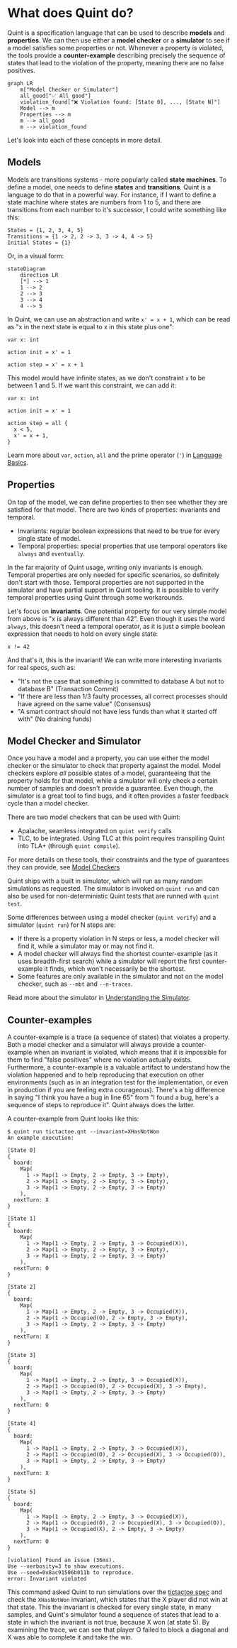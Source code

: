 # What does Quint do?

Quint is a specification language that can be used to describe **models** and **properties**. We can then use either a **model checker** or a **simulator** to see if a model satisfies some properties or not. Whenever a property is violated, the tools provide a **counter-example** describing precisely the sequence of states that lead to the violation of the property, meaning there are no false positives.

```mermaid
graph LR
    m["Model Checker or Simulator"]
    all_good["✅ All good"]
    violation_found["❌ Violation found: [State 0], ..., [State N]"]
    Model --> m
    Properties --> m
    m --> all_good
    m --> violation_found
```

Let's look into each of these concepts in more detail.

## Models

Models are transitions systems - more popularly called **state machines**. To define a model, one needs to define **states** and **transitions**. Quint is a language to do that in a powerful way. For instance, if I want to define a state machine where states are numbers from 1 to 5, and there are transitions from each number to it's successor, I could write something like this:
```
States = {1, 2, 3, 4, 5}
Transitions = {1 -> 2, 2 -> 3, 3 -> 4, 4 -> 5}
Initial States = {1}
```

Or, in a visual form:

```mermaid
stateDiagram
    direction LR
    [*] --> 1
    1 --> 2
    2 --> 3
    3 --> 4
    4 --> 5
```

In Quint, we can use an abstraction and write `x' = x + 1`, which can be read as "x in the next state is equal to x in this state plus one":
```quint
var x: int

action init = x' = 1

action step = x' = x + 1
```

This model would have infinite states, as we don't constraint `x` to be between 1 and 5. If we want this constraint, we can add it:

```quint
var x: int

action init = x' = 1

action step = all {
  x < 5,
  x' = x + 1,
}
```

Learn more about `var`, `action`, `all` and the prime operator (`'`) in [Language Basics](./language-basics.mdx).

## Properties

On top of the model, we can define properties to then see whether they are satisfied for that model. There are two kinds of properties: invariants and temporal.
- Invariants: regular boolean expressions that need to be true for every single state of model.
- Temporal properties: special properties that use temporal operators like `always` and `eventually`.

In the far majority of Quint usage, writing only invariants is enough. Temporal properties are only needed for specific scenarios, so definitely don't start with those. Temporal properties are not supported in the simulator and have partial support in Quint tooling. It is possible to verify temporal properties using Quint through some workarounds.

Let's focus on **invariants**. One potential property for our very simple model from above is "x is always different than 42". Even though it uses the word `always`, this doesn't need a temporal operator, as it is just a simple boolean expression that needs to hold on every single state:
```quint
x != 42
```

And that's it, this is the invariant! We can write more interesting invariants for real specs, such as:
- "It's not the case that something is committed to database A but not to database B" (Transaction Commit)
- "If there are less than 1/3 faulty processes, all correct processes should have agreed on the same value" (Consensus)
- "A smart contract should not have less funds than what it started off with" (No draining funds)

## Model Checker and Simulator

Once you have a model and a property, you can use either the model checker or the simulator to check that property against the model. Model checkers explore *all* possible states of a model, guaranteeing that the property holds for that model, while a simulator will only check a certain number of samples and doesn't provide a guarantee. Even though, the simulator is a great tool to find bugs, and it often provides a faster feedback cycle than a model checker.

There are two model checkers that can be used with Quint:
- Apalache, seamless integrated on `quint verify` calls
- TLC, to be integrated. Using TLC at this point requires transpiling Quint into TLA+ (through `quint compile`).

For more details on these tools, their constraints and the type of guarantees they can provide, see [Model Checkers](./model-checkers.mdx)

Quint ships with a built in simulator, which will run as many random simulations as requested. The simulator is invoked on `quint run` and can also be used for non-deterministic Quint tests that are runned with `quint test`.

Some differences between using a model checker (`quint verify`) and a simulator (`quint run`) for N steps are:
- If there is a property violation in N steps or less, a model checker will find it, while a simulator may or may not find it.
- A model checker will always find the shortest counter-example (as it uses breadth-first search) while a simulator will report the first counter-example it finds, which won't necessarily be the shortest.
- Some features are only available in the simulator and not on the model checker, such as `--mbt` and `--n-traces`.

Read more about the simulator in [Understanding the Simulator](./simulator.mdx).

## Counter-examples

A counter-example is a trace (a sequence of states) that violates a property. Both a model checker and a simulator will always provide a counter-example when an invariant is violated, which means that it is impossible for them to find "false positives" where no violation actually exists. Furthermore, a counter-example is a valuable artifact to understand how the violation happened and to help reproducing that execution on other environments (such as in an integration test for the implementation, or even in production if you are feeling extra courageous). There's a big difference in saying "I think you have a bug in line 65" from "I found a bug, here's a sequence of steps to reproduce it". Quint always does the latter.

A counter-example from Quint looks like this:

```
$ quint run tictactoe.qnt --invariant=XHasNotWon
An example execution:

[State 0]
{
  board:
    Map(
      1 -> Map(1 -> Empty, 2 -> Empty, 3 -> Empty),
      2 -> Map(1 -> Empty, 2 -> Empty, 3 -> Empty),
      3 -> Map(1 -> Empty, 2 -> Empty, 3 -> Empty)
    ),
  nextTurn: X
}

[State 1]
{
  board:
    Map(
      1 -> Map(1 -> Empty, 2 -> Empty, 3 -> Occupied(X)),
      2 -> Map(1 -> Empty, 2 -> Empty, 3 -> Empty),
      3 -> Map(1 -> Empty, 2 -> Empty, 3 -> Empty)
    ),
  nextTurn: O
}

[State 2]
{
  board:
    Map(
      1 -> Map(1 -> Empty, 2 -> Empty, 3 -> Occupied(X)),
      2 -> Map(1 -> Occupied(O), 2 -> Empty, 3 -> Empty),
      3 -> Map(1 -> Empty, 2 -> Empty, 3 -> Empty)
    ),
  nextTurn: X
}

[State 3]
{
  board:
    Map(
      1 -> Map(1 -> Empty, 2 -> Empty, 3 -> Occupied(X)),
      2 -> Map(1 -> Occupied(O), 2 -> Occupied(X), 3 -> Empty),
      3 -> Map(1 -> Empty, 2 -> Empty, 3 -> Empty)
    ),
  nextTurn: O
}

[State 4]
{
  board:
    Map(
      1 -> Map(1 -> Empty, 2 -> Empty, 3 -> Occupied(X)),
      2 -> Map(1 -> Occupied(O), 2 -> Occupied(X), 3 -> Occupied(O)),
      3 -> Map(1 -> Empty, 2 -> Empty, 3 -> Empty)
    ),
  nextTurn: X
}

[State 5]
{
  board:
    Map(
      1 -> Map(1 -> Empty, 2 -> Empty, 3 -> Occupied(X)),
      2 -> Map(1 -> Occupied(O), 2 -> Occupied(X), 3 -> Occupied(O)),
      3 -> Map(1 -> Occupied(X), 2 -> Empty, 3 -> Empty)
    ),
  nextTurn: O
}

[violation] Found an issue (36ms).
Use --verbosity=3 to show executions.
Use --seed=0x8ac91506b011b to reproduce.
error: Invariant violated
```

This command asked Quint to run simulations over the [tictactoe spec](https://github.com/informalsystems/quint/blob/main/examples/games/tictactoe/tictactoe.qnt) and check the `XHasNotWon` invariant, which states that the X player did not win at that state. This the invariant is checked for every single state, in many samples, and Quint's simulator found a sequence of states that lead to a state in which the invariant is not true, because X won (at state 5). By examining the trace, we can see that player O failed to block a diagonal and X was able to complete it and take the win.
